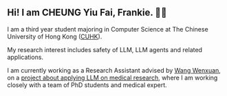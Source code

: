 ## Hi! I am CHEUNG Yiu Fai, Frankie. 👋🏻

I am a third year student majoring in Computer Science at The Chinese University of Hong Kong ([CUHK](https://www.cuhk.edu.hk/english/index.html)).

My research interest includes safety of LLM, LLM agents
and related applications.

I am currently working as a Research Assistant advised by [Wang Wenxuan](https://jarviswang94.github.io/), on a [project about applying LLM on medical research](#research-0), where I am working closely with a team of PhD students and medical expert.
